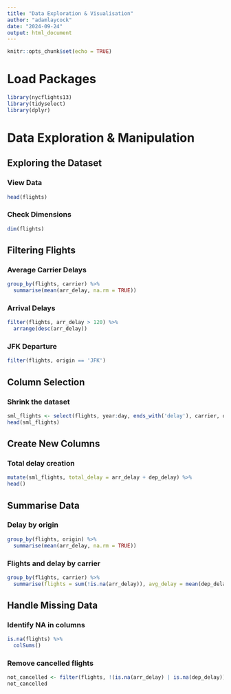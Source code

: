 ```yaml
---
title: "Data Exploration & Visualisation"
author: "adamlaycock"
date: "2024-09-24"
output: html_document
---
```


```r
knitr::opts_chunk$set(echo = TRUE)
```
# Load Packages
```r
library(nycflights13)
library(tidyselect)
library(dplyr)
```
# Data Exploration & Manipulation
## Exploring the Dataset
### View Data
```r
head(flights)
```
### Check Dimensions
```r
dim(flights)
```
## Filtering Flights
### Average Carrier Delays
```r
group_by(flights, carrier) %>%
  summarise(mean(arr_delay, na.rm = TRUE))
```
### Arrival Delays
```r
filter(flights, arr_delay > 120) %>%
  arrange(desc(arr_delay))
```
### JFK Departure
```r
filter(flights, origin == 'JFK')
```
## Column Selection
### Shrink the dataset
```r
sml_flights <- select(flights, year:day, ends_with('delay'), carrier, origin, dest)
head(sml_flights)
```
## Create New Columns
### Total delay creation
```r
mutate(sml_flights, total_delay = arr_delay + dep_delay) %>%
head()
```
## Summarise Data
### Delay by origin
```r
group_by(flights, origin) %>%
  summarise(mean(arr_delay, na.rm = TRUE))
```
### Flights and delay by carrier
```r
group_by(flights, carrier) %>%
  summarise(flights = sum(!is.na(arr_delay)), avg_delay = mean(dep_delay + arr_delay, na.rm = TRUE))
```
## Handle Missing Data
### Identify NA in columns
```r
is.na(flights) %>%
  colSums()
```
### Remove cancelled flights
```r
not_cancelled <- filter(flights, !(is.na(arr_delay) | is.na(dep_delay)))
not_cancelled
```






